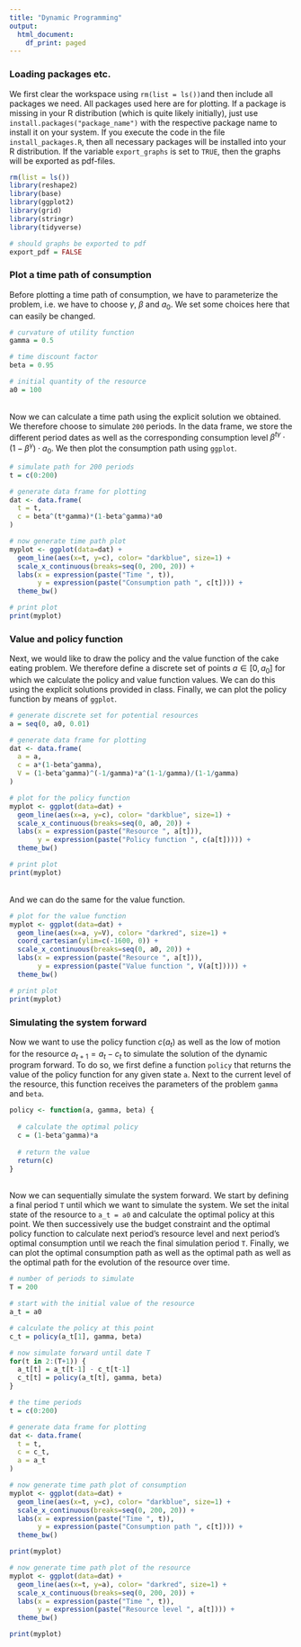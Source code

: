 ```yaml
---
title: "Dynamic Programming"
output:
  html_document:
    df_print: paged
---
```


### Loading packages etc.
We first clear the workspace using `rm(list = ls())`and then include all packages we need. All packages used here are for plotting. If a package is missing in your R distribution (which is quite likely initially), just use `install.packages("package_name")` with the respective package name to install it on your system. If you execute the code in the file `install_packages.R`, then all necessary packages will be installed into your R distribution. If the variable `export_graphs` is set to `TRUE`, then the graphs will be exported as pdf-files.

```r
rm(list = ls())
library(reshape2)
library(base)
library(ggplot2)
library(grid)
library(stringr)
library(tidyverse)

# should graphs be exported to pdf
export_pdf = FALSE
```


### Plot a time path of consumption

Before plotting a time path of consumption, we have to parameterize the problem, i.e. we have to choose $\gamma$, $\beta$ and $a_0$. We set some choices here that can easily be changed.

```r
# curvature of utility function
gamma = 0.5

# time discount factor
beta = 0.95

# initial quantity of the resource
a0 = 100
```

<br />
Now we can calculate a time path using the explicit solution we obtained. We therefore choose to simulate `200` periods. In the data frame, we store the different period dates as well as the corresponding consumption level $\beta^{t\gamma}\cdot(1-\beta^\gamma)\cdot a_0$. We then plot the consumption path using `ggplot`.

```r
# simulate path for 200 periods
t = c(0:200)

# generate data frame for plotting
dat <- data.frame(
  t = t,
  c = beta^(t*gamma)*(1-beta^gamma)*a0
)

# now generate time path plot
myplot <- ggplot(data=dat) + 
  geom_line(aes(x=t, y=c), color= "darkblue", size=1) +
  scale_x_continuous(breaks=seq(0, 200, 20)) +
  labs(x = expression(paste("Time ", t)),
       y = expression(paste("Consumption path ", c[t]))) +
  theme_bw()

# print plot
print(myplot)
```


### Value and policy function

Next, we would like to draw the policy and the value function of the cake eating problem. We therefore define a discrete set of points $a \in [0, a_0]$ for which we calculate the policy and value function values. We can do this using the explicit solutions provided in class. Finally, we can plot the policy function by means of `ggplot`.

```r
# generate discrete set for potential resources
a = seq(0, a0, 0.01)

# generate data frame for plotting
dat <- data.frame(
  a = a,
  c = a*(1-beta^gamma),
  V = (1-beta^gamma)^(-1/gamma)*a^(1-1/gamma)/(1-1/gamma)
)

# plot for the policy function
myplot <- ggplot(data=dat) + 
  geom_line(aes(x=a, y=c), color= "darkblue", size=1) +
  scale_x_continuous(breaks=seq(0, a0, 20)) +
  labs(x = expression(paste("Resource ", a[t])),
       y = expression(paste("Policy function ", c(a[t])))) +
  theme_bw()

# print plot
print(myplot)
```

<br />
And we can do the same for the value function.

```r
# plot for the value function
myplot <- ggplot(data=dat) + 
  geom_line(aes(x=a, y=V), color= "darkred", size=1) +
  coord_cartesian(ylim=c(-1600, 0)) + 
  scale_x_continuous(breaks=seq(0, a0, 20)) +
  labs(x = expression(paste("Resource ", a[t])),
       y = expression(paste("Value function ", V(a[t])))) +
  theme_bw()

# print plot
print(myplot)
```


### Simulating the system forward

Now we want to use the policy function $c(a_t)$ as well as the low of motion for the resource $a_{t+1} = a_t - c_t$ to simulate the solution of the dynamic program forward. To do so, we first define a function `policy` that returns the value of the policy function for any given state `a`. Next to the current level of the resource, this function receives the parameters of the problem `gamma` and `beta`.

```r
policy <- function(a, gamma, beta) {
  
  # calculate the optimal policy
  c = (1-beta^gamma)*a
  
  # return the value
  return(c)
}
```

<br />
Now we can sequentially simulate the system forward. We start by defining a final period `T` until which we want to simulate the system. We set the inital state of the resource to `a_t = a0` and calculate the optimal policy at this point. We then successively use the budget constraint and the optimal policy function to calculate next period's resource level and next period's optimal consumption until we reach the final simulation period `T`. Finally, we can plot the optimal consumption path as well as the optimal path as well as the optimal path for the evolution of the resource over time.

```r
# number of periods to simulate
T = 200

# start with the initial value of the resource
a_t = a0

# calculate the policy at this point
c_t = policy(a_t[1], gamma, beta)

# now simulate forward until date T
for(t in 2:(T+1)) {
  a_t[t] = a_t[t-1] - c_t[t-1]
  c_t[t] = policy(a_t[t], gamma, beta)
}

# the time periods
t = c(0:200)

# generate data frame for plotting
dat <- data.frame(
  t = t,
  c = c_t,
  a = a_t
)

# now generate time path plot of consumption
myplot <- ggplot(data=dat) + 
  geom_line(aes(x=t, y=c), color= "darkblue", size=1) +
  scale_x_continuous(breaks=seq(0, 200, 20)) +
  labs(x = expression(paste("Time ", t)),
       y = expression(paste("Consumption path ", c[t]))) +
  theme_bw()

print(myplot)

# now generate time path plot of the resource
myplot <- ggplot(data=dat) + 
  geom_line(aes(x=t, y=a), color= "darkred", size=1) +
  scale_x_continuous(breaks=seq(0, 200, 20)) +
  labs(x = expression(paste("Time ", t)),
       y = expression(paste("Resource level ", a[t]))) +
  theme_bw()

print(myplot)
```